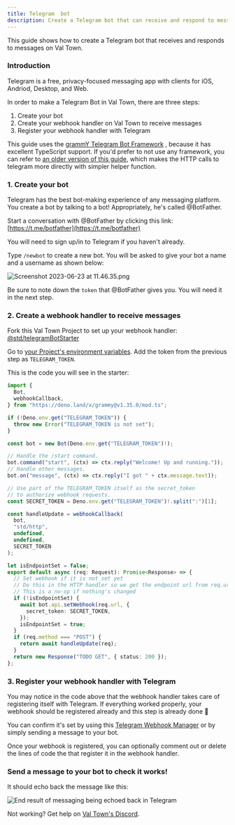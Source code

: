 ```yaml
---
title: Telegram  bot
description: Create a Telegram bot that can receive and respond to messages on Val Town
---
```



This guide shows how to create a Telegram bot that receives and responds to messages on Val Town.

### Introduction

Telegram is a free, privacy-focused messaging app with clients for iOS, Andriod, Desktop, and Web.

In order to make a Telegram Bot in Val Town, there are three steps:

1. Create your bot
2. Create your webhook handler on Val Town to receive messages
3. Register your webhook handler with Telegram

This guide uses the [grammY Telegram Bot Framework](https://grammy.dev/) , because it has excellent TypeScript support. If you'd prefer to not use any framework, you can refer to [an older version of this guide](https://github.com/val-town/val-town-docs/blob/77fb871c4a9c87fe4a901552636c20c5af2328a4/src/content/docs/integrations/telegram.mdx), which makes the HTTP calls to telegram more directly with simpler helper function.

### 1. Create your bot

Telegram has the best bot-making experience of any messaging platform. You create a bot by talking to a bot! Appropriately, he's called @BotFather.

Start a conversation with @BotFather by clicking this link: [https://t.me/botfather](https://t.me/botfather)

You will need to sign up/in to Telegram if you haven't already.

Type `/newbot` to create a new bot. You will be asked to give your bot a name and a username as shown below:

![Screenshot 2023-06-23 at 11.46.35.png](./create-a-telegram-echo-bot/screenshot_2023-06-23_at_114635.png)

Be sure to note down the `token` that @BotFather gives you. You will need it in the next step.

### 2. Create a webhook handler to receive messages

Fork this Val Town Project to set up your webhook handler: [@std/telegramBotStarter](https://www.val.town/x/std/telegramBotStarter)

Go to [your Project's environment variables](https://www.val.town/x/me/telegramBotStarter). Add the token from the previous step as `TELEGRAM_TOKEN`.

This is the code you will see in the starter:

```ts title="index.ts" val
import {
  Bot,
  webhookCallback,
} from "https://deno.land/x/grammy@v1.35.0/mod.ts";

if (!Deno.env.get("TELEGRAM_TOKEN")) {
  throw new Error("TELEGRAM_TOKEN is not set");
}

const bot = new Bot(Deno.env.get("TELEGRAM_TOKEN")!);

// Handle the /start command.
bot.command("start", (ctx) => ctx.reply("Welcome! Up and running."));
// Handle other messages.
bot.on("message", (ctx) => ctx.reply("I got " + ctx.message.text));

// Use part of the TELEGRAM_TOKEN itself as the secret_token
// to authorize webhook requests.
const SECRET_TOKEN = Deno.env.get("TELEGRAM_TOKEN")!.split(":")[1];

const handleUpdate = webhookCallback(
  bot,
  "std/http",
  undefined,
  undefined,
  SECRET_TOKEN
);

let isEndpointSet = false;
export default async (req: Request): Promise<Response> => {
  // Set webhook if it is not set yet
  // Do this in the HTTP handler so we get the endpoint url from req.url
  // This is a no-op if nothing's changed
  if (!isEndpointSet) {
    await bot.api.setWebhook(req.url, {
      secret_token: SECRET_TOKEN,
    });
    isEndpointSet = true;
  }
  if (req.method === "POST") {
    return await handleUpdate(req);
  }
  return new Response("TODO GET", { status: 200 });
};
```

### 3. Register your webhook handler with Telegram

You may notice in the code above that the webhook handler takes care of registering itself with Telegram. If everything worked properly, your webhook should be registered already and this step is already done 🎉

You can confirm it's set by using this [Telegram Webhook Manager](https://telegram.tools/webhook-manager) or by simply sending a message to your bot.

Once your webhook is registered, you can optionally comment out or delete the lines of code the that register it in the webhook handler.

### Send a message to your bot to check it works!

It should echo back the message like this:

![End result of messaging being echoed back in Telegram](./create-a-telegram-echo-bot/Result.png)

Not working? Get help on [Val Town's Discord](https://discord.gg/dHv45uN5RY).
